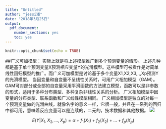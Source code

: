 ---
title: "Untitled"
author: "jessi潘"
date: "2018年3月25日"
output: 
  pdf_document: 
    number_sections: yes
    toc: yes
---
```{r setup, include=FALSE}
knitr::opts_chunk$set(echo = TRUE)
```


##广义可加模型：
实际上就是将上述模型推广到多个预测变量的情形。
上述几种都是基于单个预测变量X预测相应变量Y的光滑模型。这些模型可被看作是对简单线性回归模型的推广。而广义可加模型是讨论基于多个变量X1,X2,X3,,,,Xp预测Y的光滑模型。
  当因变量和自变量不呈线性关系时，可用广义相加模型（GAM）。GAM可对部分或全部的自变量采用平滑函数的方法建立模型，函数可以是非参数的形式，适用于多种分布类型、多种复杂非线性关系的分析。
广义相加模型中因变量的分布类型、联系函数和广义线性模型相同。
  广义相加模型是独立的对每一个预测变量做的光滑曲线。就像名字的意义一样，它很一般，并且在一系列的回归中都可用，意味着反应变量可以是连续的，二元的，技术数据和其他数据。
![](C:/Users/15837/Desktop/picture/13.jpg)

$$E(Y|X_1,X_2,...,X_p)=\alpha+f_1(X_1)+f_2(X_2)+...+f_p(X_p)$$